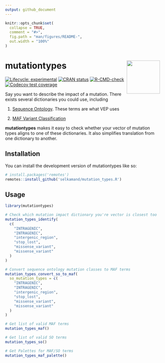 ```yaml
---
output: github_document
---
```


<!-- README.md is generated from README.Rmd. Please edit that file -->

```r
knitr::opts_chunk$set(
  collapse = TRUE,
  comment = "#>",
  fig.path = "man/figures/README-",
  out.width = "100%"
)
```

# mutationtypes <img src="man/figures/logo.png" align="right" height="108" />

<!-- badges: start -->
[![Lifecycle: experimental](https://img.shields.io/badge/lifecycle-experimental-orange.svg)](https://lifecycle.r-lib.org/articles/stages.html#experimental)
[![CRAN status](https://www.r-pkg.org/badges/version/mutationtypes)](https://CRAN.R-project.org/package=mutationtypes)
[![R-CMD-check](https://github.com/selkamand/mutationtypes/actions/workflows/R-CMD-check.yaml/badge.svg)](https://github.com/selkamand/mutationtypes/actions/workflows/R-CMD-check.yaml)
[![Codecov test coverage](https://codecov.io/gh/selkamand/mutationtypes/branch/master/graph/badge.svg)](https://app.codecov.io/gh/selkamand/mutationtypes?branch=master)
<!-- badges: end -->

Say you want to describe the impact of a mutation. There exists several dictionaries you could use, including

1) [Sequence Ontology](http://www.sequenceontology.org/). These terms are what VEP uses

2) [MAF Variant Classification](https://docs.gdc.cancer.gov/Encyclopedia/pages/Mutation_Annotation_Format_TCGAv2/)


**mutationtypes** makes it easy to check whether your vector of mutation types aligns to one of these dictionaries. 
It also simplifies translation from one dictionary to another.


## Installation

You can install the development version of mutationtypes like so:

``` r
# install.packages('remotes')
remotes::install_github('selkamand/mutation_types.R')
```

## Usage

```r
library(mutationtypes)

# Check which mutation impact dictionary you're vector is closest too
mutation_types_identify(
  c(
    "INTRAGENIC", 
    "INTRAGENIC", 
    "intergenic_region", 
    "stop_lost", 
    "missense_variant", 
    "missense_variant"
  )
)

# Convert sequence ontology mutation classes to MAF terms
mutation_types_convert_so_to_maf(
  so_mutation_types = c(
    "INTRAGENIC", 
    "INTRAGENIC", 
    "intergenic_region", 
    "stop_lost", 
    "missense_variant", 
    "missense_variant"
  )
)

# Get list of valid MAF terms
mutation_types_maf()

# Get list of valid SO terms
mutation_types_so()

# Get Palettes for MAF/SO terms
mutation_types_maf_palette()
```
